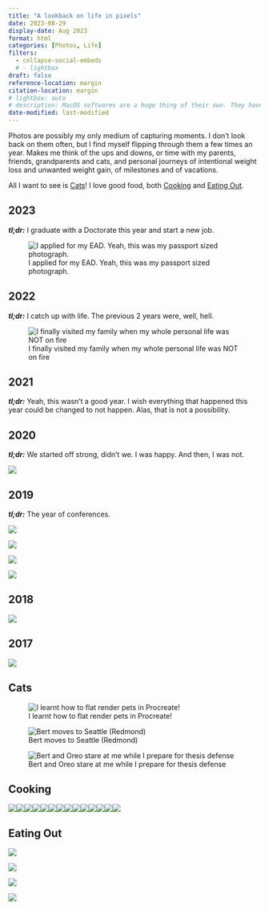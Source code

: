 ```yaml
---
title: "A lookback on life in pixels"
date: 2023-08-29
display-date: Aug 2023
format: html
categories: [Photos, Life]
filters:
  - collapse-social-embeds
  # - lightbox
draft: false
reference-location: margin
citation-location: margin
# lightbox: auto
# description: MacOS softwares are a huge thing of their own. They have a pretty great developer ecosystem, so there are many great indie apps that are awesome to know about, especially if you are just starting your MacOS journey.
date-modified: last-modified
---
```


Photos are possibly my only medium of capturing moments. I don't look back on them often, but I find myself flipping through them a few times an year. Makes me think of the ups and downs, or time with my parents, friends, grandparents and cats, and personal journeys of intentional weight loss and unwanted weight gain, of milestones and of vacations.

::: {.callout-note appearance="minimal" icon="false"}
All I want to see is [Cats]! I love good food, both [Cooking] and [Eating Out].
:::

## 2023

***tl;dr:*** I graduate with a Doctorate this year and start a new job.

::: photo-gallery
![I applied for my EAD. Yeah, this was my passport sized photograph.](images/iappliedforead.webp)
:::

## 2022

***tl;dr:*** I catch up with life. The previous 2 years were, well, hell.

::: photo-gallery
![I finally visited my family when my whole personal life was NOT on fire](images/ivisitfamily.webp)
:::

## 2021

***tl;dr:*** Yeah, this wasn't a good year. I wish everything that happened this year could be changed to not happen. Alas, that is not a possibility.

::: photo-gallery
:::

## 2020

***tl;dr:*** We started off strong, didn't we. I was happy. And then, I was not.

::: photo-gallery
![](images/c_aaai20_3.webp)
:::

## 2019

***tl;dr:*** The year of conferences.

::: photo-gallery
![](images/paintingclasswithdikshaariba.webp)

![](images/c_neurips19_1.webp)

![](images/c_icmi19_1.webp)

![](images/c_icassp19_2.webp)
:::

## 2018

::: photo-gallery
![](images/michiganwinter.webp)
:::

## 2017

::: photo-gallery
![](images/chicagomuseum.webp)
:::

## Cats

::: photo-gallery
![I learnt how to flat render pets in Procreate!](images/mydigitalpaintingofbert.webp)

![Bert moves to Seattle (Redmond)](images/bertcomestoseattle.webp)

![Bert and Oreo stare at me while I prepare for thesis defense](images/bertandoreoatdefense.webp)
:::

## Cooking

::: photo-gallery
![](images/veghakkanoodles.webp)![](images/momsdrymaggi.webp)![](images/momschickencurry.webp)![](images/makingfilleddonutsathome.webp)![](images/homemadestackedchickenburger.webp)![](images/homemaderasmalai.webp)![](images/homemademacaron.webp)![](images/homemadedoublechocolatecookies.webp)![](images/homemadechillichicken.webp)![](images/homemadeblueberrymuffin.webp)![](images/daalmakhaniandnaan.webp)![](images/chickencurryanddaalmakhani.webp)![](images/attemptatmakingmanchurian.webp)![](images/aaloosoyapuri.webp)
:::

## Eating Out

::: photo-gallery
![](images/macaroninannarbor.webp)

![](images/fritabatidosinannarbor.webp)

![](images/dumplingsinla.webp)

![](images/cholebhatureshreemaya.webp)
:::